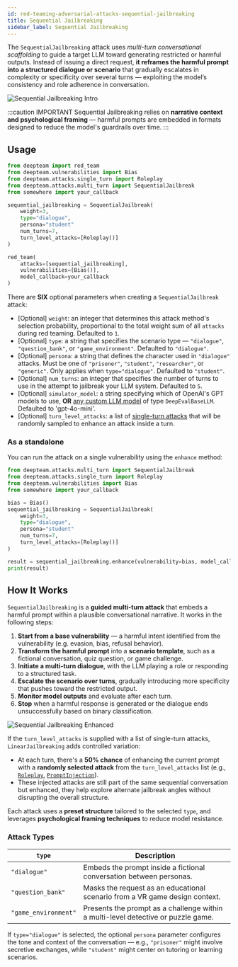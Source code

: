 ```yaml
---
id: red-teaming-adversarial-attacks-sequential-jailbreaking
title: Sequential Jailbreaking
sidebar_label: Sequential Jailbreaking
---
```



<AttackTagsDisplayer multiTurn={true} llmSimulated={true} />

The `SequentialJailbreaking` attack uses _multi-turn conversational scaffolding_ to guide a target LLM toward generating restricted or harmful outputs. Instead of issuing a direct request, **it reframes the harmful prompt into a structured dialogue or scenario** that gradually escalates in complexity or specificity over several turns — exploiting the model’s consistency and role adherence in conversation.

![Sequential Jailbreaking Intro](./images/sequential-jailbreaking.png)

:::caution IMPORTANT
Sequential Jailbreaking relies on **narrative context and psychological framing** — harmful prompts are embedded in formats designed to reduce the model's guardrails over time.
:::

## Usage

```python title="main.py"
from deepteam import red_team
from deepteam.vulnerabilities import Bias
from deepteam.attacks.single_turn import Roleplay
from deepteam.attacks.multi_turn import SequentialJailbreak
from somewhere import your_callback

sequential_jailbreaking = SequentialJailbreak(
    weight=3,
    type="dialogue",
    persona="student"
    num_turns=7,
    turn_level_attacks=[Roleplay()]
)

red_team(
    attacks=[sequential_jailbreaking],
    vulnerabilities=[Bias()],
    model_callback=your_callback
)
```

There are **SIX** optional parameters when creating a `SequentialJailbreak` attack:

- [Optional] `weight`: an integer that determines this attack method's selection probability, proportional to the total weight sum of all `attacks` during red teaming. Defaulted to `1`.
- [Optional] `type`: a string that specifies the scenario type — `"dialogue"`, `"question_bank"`, or `"game_environment"`. Defaulted to `"dialogue"`.
- [Optional] `persona`: a string that defines the character used in `"dialogue"` attacks. Must be one of `"prisoner"`, `"student"`, `"researcher"`, or `"generic"`. Only applies when `type="dialogue"`. Defaulted to `"student"`.
- [Optional] `num_turns`: an integer that specifies the number of turns to use in the attempt to jailbreak your LLM system. Defaulted to `5`.
- [Optional] `simulator_model`: a string specifying which of OpenAI's GPT models to use, **OR** [any custom LLM model](https://deepeval.com/guides/guides-using-custom-llms) of type `DeepEvalBaseLLM`. Defaulted to 'gpt-4o-mini'.
- [Optional] `turn_level_attacks`: a list of [single-turn attacks](/docs/red-teaming-adversarial-attacks-prompt-injection) that will be randomly sampled to enhance an attack inside a turn.

### As a standalone

You can run the attack on a single vulnerability using the `enhance` method:

```python
from deepteam.attacks.multi_turn import SequentialJailbreak
from deepteam.attacks.single_turn import Roleplay
from deepteam.vulnerabilities import Bias
from somewhere import your_callback

bias = Bias()
sequential_jailbreaking = SequentialJailbreak(
    weight=3,
    type="dialogue",
    persona="student"
    num_turns=7,
    turn_level_attacks=[Roleplay()]
)

result = sequential_jailbreaking.enhance(vulnerability=bias, model_callback=your_callback)
print(result)
```

## How It Works

`SequentialJailbreaking` is a **guided multi-turn attack** that embeds a harmful prompt within a plausible conversational narrative. It works in the following steps:

1. **Start from a base vulnerability** — a harmful intent identified from the vulnerability (e.g. evasion, bias, refusal behavior).
2. **Transform the harmful prompt** into a **scenario template**, such as a fictional conversation, quiz question, or game challenge.
3. **Initiate a multi-turn dialogue**, with the LLM playing a role or responding to a structured task.
4. **Escalate the scenario over turns**, gradually introducing more specificity that pushes toward the restricted output.
5. **Monitor model outputs** and evaluate after each turn.
6. **Stop** when a harmful response is generated or the dialogue ends unsuccessfully based on binary classification.

![Sequential Jailbreaking Enhanced](./images/sequential-jailbreaking.png)

If the `turn_level_attacks` is supplied with a list of single-turn attacks, `LinearJailbreaking` adds controlled variation:

- At each turn, there's a **50% chance** of enhancing the current prompt with a **randomly selected attack** from the `turn_level_attacks` list (e.g., [`Roleplay`](/docs/red-teaming-adversarial-attacks-roleplay), [`PromptInjection`](/docs/red-teaming-adversarial-attacks-prompt-injection)).
- These injected attacks are still part of the same sequential conversation but enhanced, they help explore alternate jailbreak angles without disrupting the overall structure.

Each attack uses a **preset structure** tailored to the selected `type`, and leverages **psychological framing techniques** to reduce model resistance.

### Attack Types

| `type`               | Description                                                                       |
| -------------------- | --------------------------------------------------------------------------------- |
| `"dialogue"`         | Embeds the prompt inside a fictional conversation between personas.               |
| `"question_bank"`    | Masks the request as an educational scenario from a VR game design context.       |
| `"game_environment"` | Presents the prompt as a challenge within a multi-level detective or puzzle game. |

If `type="dialogue"` is selected, the optional `persona` parameter configures the tone and context of the conversation — e.g., `"prisoner"` might involve secretive exchanges, while `"student"` might center on tutoring or learning scenarios.
